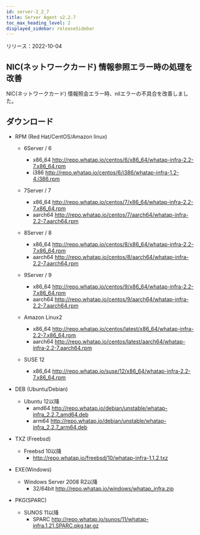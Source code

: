 ```yaml
---
id: server-2_2_7
title: Server Agent v2.2.7
toc_max_heading_level: 2
displayed_sidebar: releaseSidebar
---
```


リリース：2022-10-04

## NIC(ネットワークカード) 情報参照エラー時の処理を改善

NIC(ネットワークカード) 情報照会エラー時、nilエラーの不具合を改善しました。 

## ダウンロード

- RPM (Red Hat/CentOS/Amazon linux)

  - 6Server / 6 
    - x86_64 http://repo.whatap.io/centos/6/x86_64/whatap-infra-2.2-7.x86_64.rpm 
    - i386 http://repo.whatap.io/centos/6/i386/whatap-infra-1.2-4.i386.rpm

  - 7Server / 7 
    - x86_64 http://repo.whatap.io/centos/7/x86_64/whatap-infra-2.2-7.x86_64.rpm 
    - aarch64 http://repo.whatap.io/centos/7/aarch64/whatap-infra-2.2-7.aarch64.rpm

  - 8Server / 8 
    - x86_64 http://repo.whatap.io/centos/8/x86_64/whatap-infra-2.2-7.x86_64.rpm 
    - aarch64 http://repo.whatap.io/centos/8/aarch64/whatap-infra-2.2-7.aarch64.rpm

  - 9Server / 9 
    - x86_64 http://repo.whatap.io/centos/9/x86_64/whatap-infra-2.2-7.x86_64.rpm 
    - aarch64 http://repo.whatap.io/centos/9/aarch64/whatap-infra-2.2-7.aarch64.rpm

  - Amazon Linux2
    - x86_64 http://repo.whatap.io/centos/latest/x86_64/whatap-infra-2.2-7.x86_64.rpm 
    - aarch64 http://repo.whatap.io/centos/latest/aarch64/whatap-infra-2.2-7.aarch64.rpm

  - SUSE 12
    - x86_64 http://repo.whatap.io/suse/12/x86_64/whatap-infra-2.2-7.x86_64.rpm

- DEB (Ubuntu/Debian)

  - Ubuntu 12以降
    - amd64 http://repo.whatap.io/debian/unstable/whatap-infra_2.2.7_amd64.deb
    - arm64 http://repo.whatap.io/debian/unstable/whatap-infra_2.2.7_arm64.deb

- TXZ (Freebsd)
  - Freebsd 10以降
    - http://repo.whatap.io/freebsd/10/whatap-infra-1.1.2.txz

- EXE(Windows)
  - Windows Server 2008 R2以降
    - 32/64bit http://repo.whatap.io/windows/whatap_infra.zip

- PKG(SPARC)
  - SUNOS 11以降
    - SPARC http://repo.whatap.io/sunos/11/whatap-infra.1.21.SPARC.pkg.tar.gz
